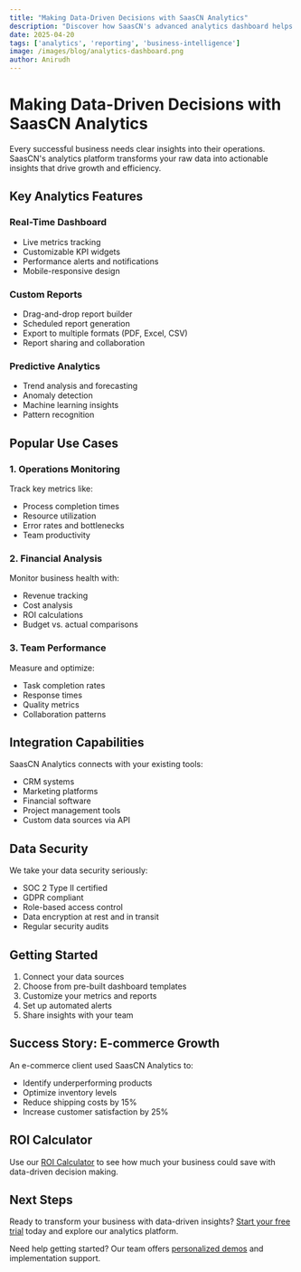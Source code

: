 ```yaml
---
title: "Making Data-Driven Decisions with SaasCN Analytics"
description: "Discover how SaasCN's advanced analytics dashboard helps businesses make smarter decisions. Learn about our real-time metrics, custom reporting, and actionable insights features."
date: 2025-04-20
tags: ['analytics', 'reporting', 'business-intelligence']
image: /images/blog/analytics-dashboard.png
author: Anirudh
---
```


# Making Data-Driven Decisions with SaasCN Analytics

Every successful business needs clear insights into their operations. SaasCN's analytics platform transforms your raw data into actionable insights that drive growth and efficiency.

## Key Analytics Features

### Real-Time Dashboard
- Live metrics tracking
- Customizable KPI widgets
- Performance alerts and notifications
- Mobile-responsive design

### Custom Reports
- Drag-and-drop report builder
- Scheduled report generation
- Export to multiple formats (PDF, Excel, CSV)
- Report sharing and collaboration

### Predictive Analytics
- Trend analysis and forecasting
- Anomaly detection
- Machine learning insights
- Pattern recognition

## Popular Use Cases

### 1. Operations Monitoring
Track key metrics like:
- Process completion times
- Resource utilization
- Error rates and bottlenecks
- Team productivity

### 2. Financial Analysis
Monitor business health with:
- Revenue tracking
- Cost analysis
- ROI calculations
- Budget vs. actual comparisons

### 3. Team Performance
Measure and optimize:
- Task completion rates
- Response times
- Quality metrics
- Collaboration patterns

## Integration Capabilities

SaasCN Analytics connects with your existing tools:
- CRM systems
- Marketing platforms
- Financial software
- Project management tools
- Custom data sources via API

## Data Security

We take your data security seriously:
- SOC 2 Type II certified
- GDPR compliant
- Role-based access control
- Data encryption at rest and in transit
- Regular security audits

## Getting Started

1. Connect your data sources
2. Choose from pre-built dashboard templates
3. Customize your metrics and reports
4. Set up automated alerts
5. Share insights with your team

## Success Story: E-commerce Growth

An e-commerce client used SaasCN Analytics to:
- Identify underperforming products
- Optimize inventory levels
- Reduce shipping costs by 15%
- Increase customer satisfaction by 25%

## ROI Calculator

Use our [ROI Calculator](https://saascn.techwithanirudh.com/roi-calculator) to see how much your business could save with data-driven decision making.

## Next Steps

Ready to transform your business with data-driven insights? [Start your free trial](https://saascn.techwithanirudh.com) today and explore our analytics platform.

Need help getting started? Our team offers [personalized demos](https://saascn.techwithanirudh.com/demo) and implementation support.